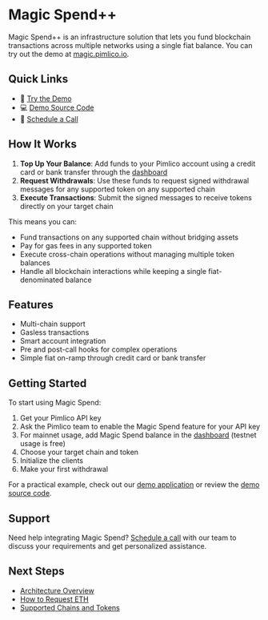 # Magic Spend++

Magic Spend++ is an infrastructure solution that lets you fund blockchain transactions across multiple networks using a single fiat balance. You can try out the demo at [magic.pimlico.io](https://magic.pimlico.io/).

## Quick Links

- 🚀 [Try the Demo](https://magic.pimlico.io/)
- 💻 [Demo Source Code](https://github.com/pimlicolabs/magic-spend-ui)
- 📅 [Schedule a Call](https://cal.com/sergey-potekhin)

## How It Works

1. **Top Up Your Balance**: Add funds to your Pimlico account using a credit card or bank transfer through the [dashboard](https://dashboard.pimlico.io/billing/payment-methods)
2. **Request Withdrawals**: Use these funds to request signed withdrawal messages for any supported token on any supported chain
3. **Execute Transactions**: Submit the signed messages to receive tokens directly on your target chain

This means you can:
- Fund transactions on any supported chain without bridging assets
- Pay for gas fees in any supported token
- Execute cross-chain operations without managing multiple token balances
- Handle all blockchain interactions while keeping a single fiat-denominated balance

## Features

- Multi-chain support
- Gasless transactions
- Smart account integration
- Pre and post-call hooks for complex operations
- Simple fiat on-ramp through credit card or bank transfer

## Getting Started

To start using Magic Spend:

1. Get your Pimlico API key
2. Ask the Pimlico team to enable the Magic Spend feature for your API key
3. For mainnet usage, add Magic Spend balance in the [dashboard](https://dashboard.pimlico.io/billing/payment-methods) (testnet usage is free)
4. Choose your target chain and token
5. Initialize the clients
6. Make your first withdrawal

For a practical example, check out our [demo application](https://magic.pimlico.io/) or review the [demo source code](https://github.com/pimlicolabs/magic-spend-ui/blob/main/src/app/transfer/page.tsx).

## Support

Need help integrating Magic Spend? [Schedule a call](https://cal.com/sergey-potekhin) with our team to discuss your requirements and get personalized assistance.

## Next Steps

- [Architecture Overview](/infra/magic-spend/architecture)
- [How to Request ETH](/infra/magic-spend/how-to/request-eth)
- [Supported Chains and Tokens](/infra/magic-spend/supported-chains-and-tokens)
